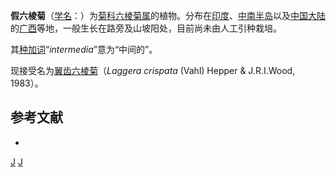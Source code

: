 {{Speciesbox
| genus = Laggera
| species = intermedia
| authority = C. B. Clarke, 1867
}}

'''假六棱菊'''（[[学名|学名]]：{{lang|la|''Laggera intermedia''}}）为[[菊科|菊科]][[六棱菊属|六棱菊属]]的植物。分布在[[印度|印度]]、[[中南半岛|中南半岛]]以及[[中国大陆|中国大陆]]的[[广西|广西]]等地，一般生长在路旁及山坡阳处，目前尚未由人工引种栽培。

其[[种加词|种加词]]“''intermedia''”意为“中间的”。

现接受名为[[翼齿六棱菊|翼齿六棱菊]]（''Laggera crispata'' (Vahl) Hepper & J.R.I.Wood, 1983）。

== 参考文献 ==
<div class="references-small">
* {{cite web| url =http://www.bioinfo.cn/db05/KmzwSpecies.php?action=view&id=4951| title =假六棱菊| work =《中国高等植物数据库全库》| publisher =中国科学院微生物研究所| author =昆明植物研究所| accessdate =2009-02-25| deadurl =yes| archiveurl =https://web.archive.org/web/20160305033124/http://www.bioinfo.cn/db05/KmzwSpecies.php?action=view&id=4951| archivedate =2016-03-05}}
</div>
{{Taxonbar|from=Q10888489}}

[[Category:六棱菊属|J]]
[[Category:1867年描述的植物|J]]


{{植物小作品}}